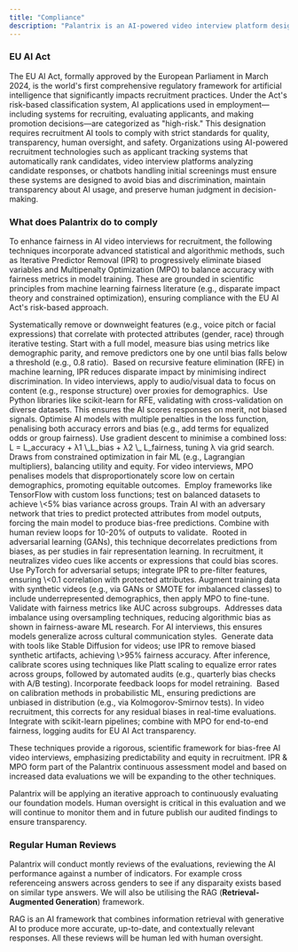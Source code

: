 ```yaml
---
title: "Compliance"
description: "Palantrix is an AI-powered video interview platform designed to streamline recruitment screening while prioritising fairness, privacy, and ethical AI use. We assist hiring companies by generating tailored interview questions based on job specifications, evaluating candidate responses against company-defined criteria, and providing insightful summaries. Our platform focuses on mock and real video submissions, ensuring a supportive experience for candidates and actionable data for companies. Importantly, Palantrix serves solely as a screening tool—final hiring decisions always rest with the company, with human involvement required in every evaluation process."
---
```


### EU AI Act

The EU AI Act, formally approved by the European Parliament in March 2024, is the world's first comprehensive regulatory framework for artificial intelligence that significantly impacts recruitment practices. Under the Act's risk-based classification system, AI applications used in employment—including systems for recruiting, evaluating applicants, and making promotion decisions—are categorized as "high-risk." This designation requires recruitment AI tools to comply with strict standards for quality, transparency, human oversight, and safety. Organizations using AI-powered recruitment technologies such as applicant tracking systems that automatically rank candidates, video interview platforms analyzing candidate responses, or chatbots handling initial screenings must ensure these systems are designed to avoid bias and discrimination, maintain transparency about AI usage, and preserve human judgment in decision-making.

### What does Palantrix do to comply

To enhance fairness in AI video interviews for recruitment, the following techniques incorporate advanced statistical and algorithmic methods, such as Iterative Predictor Removal (IPR) to progressively eliminate biased variables and Multipenalty Optimization (MPO) to balance accuracy with fairness metrics in model training. These are grounded in scientific principles from machine learning fairness literature (e.g., disparate impact theory and constrained optimization), ensuring compliance with the EU AI Act's risk-based approach.

<Steps>
  <Step title="Iterative Predictor Removal (IPR) for Feature Selection" icon="arrow-up-left-from-circle">
    <Tabs>
      <Tab title="Description">
        Systematically remove or downweight features (e.g., voice pitch or facial expressions) that correlate with protected attributes (gender, race) through iterative testing. Start with a full model, measure bias using metrics like demographic parity, and remove predictors one by one until bias falls below a threshold (e.g., 0.8 ratio). 
      </Tab>
      <Tab title="Scientific Basis">
        Based on recursive feature elimination (RFE) in machine learning, IPR reduces disparate impact by minimising indirect discrimination. In video interviews, apply to audio/visual data to focus on content (e.g., response structure) over proxies for demographics. 
      </Tab>
      <Tab title="Implementation">
        Use Python libraries like scikit-learn for RFE, validating with cross-validation on diverse datasets. This ensures the AI scores responses on merit, not biased signals.
      </Tab>
    </Tabs>
  </Step>
  <Step title="Multipenalty Optimization (MPO) in Model Training" icon="robot">
    <Tabs>
      <Tab title="Description">
        Optimise AI models with multiple penalties in the loss function, penalising both accuracy errors and bias (e.g., add terms for equalized odds or group fairness). Use gradient descent to minimise a combined loss: L = L_accuracy + λ1 \_L_bias + λ2 \_  L_fairness, tuning λ via grid search. 
      </Tab>
      <Tab title="Scientific Basis">
        Draws from constrained optimization in fair ML (e.g., Lagrangian multipliers), balancing utility and equity. For video interviews, MPO penalises models that disproportionately score low on certain demographics, promoting equitable outcomes. 
      </Tab>
      <Tab title="Implementation">
        Employ frameworks like TensorFlow with custom loss functions; test on balanced datasets to achieve \<5% bias variance across groups.
      </Tab>
    </Tabs>
  </Step>
  <Step title="Adversarial Debiasing with Human Oversight" icon="people-group">
    <Tabs>
      <Tab title="Description">
        Train AI with an adversary network that tries to predict protected attributes from model outputs, forcing the main model to produce bias-free predictions. Combine with human review loops for 10-20% of outputs to validate. 
      </Tab>
      <Tab title="Scientific Basis">
        Rooted in adversarial learning (GANs), this technique decorrelates predictions from biases, as per studies in fair representation learning. In recruitment, it neutralizes video cues like accents or expressions that could bias scores.
      </Tab>
      <Tab title="Implementation">
        Use PyTorch for adversarial setups; integrate IPR to pre-filter features, ensuring \<0.1 correlation with protected attributes.
      </Tab>
    </Tabs>
  </Step>
  <Step title="Diverse Dataset Augmentation and Synthetic Data Generation" icon="database">
    <Tabs>
      <Tab title="Description">
        Augment training data with synthetic videos (e.g., via GANs or SMOTE for imbalanced classes) to include underrepresented demographics, then apply MPO to fine-tune. Validate with fairness metrics like AUC across subgroups. 
      </Tab>
      <Tab title="Scientific Basis">
        Addresses data imbalance using oversampling techniques, reducing algorithmic bias as shown in fairness-aware ML research. For AI interviews, this ensures models generalize across cultural communication styles. 
      </Tab>
      <Tab title="Implementation">
        Generate data with tools like Stable Diffusion for videos; use IPR to remove biased synthetic artifacts, achieving \>95% fairness accuracy.
      </Tab>
    </Tabs>
  </Step>
  <Step title="Post-Hoc Fairness Calibration with Continuous Auditing" icon="file-contract">
    <Tabs>
      <Tab title="Description">
        After inference, calibrate scores using techniques like Platt scaling to equalize error rates across groups, followed by automated audits (e.g., quarterly bias checks with A/B testing). Incorporate feedback loops for model retraining. 
      </Tab>
      <Tab title="Scientific Basis">
        Based on calibration methods in probabilistic ML, ensuring predictions are unbiased in distribution (e.g., via Kolmogorov-Smirnov tests). In video recruitment, this corrects for any residual biases in real-time evaluations. 
      </Tab>
      <Tab title="Implementation">
        Integrate with scikit-learn pipelines; combine with MPO for end-to-end fairness, logging audits for EU AI Act transparency.
      </Tab>
    </Tabs>
  </Step>
</Steps>

These techniques provide a rigorous, scientific framework for bias-free AI video interviews, emphasizing predictability and equity in recruitment. IPR & MPO form part of the Palantrix continuous assessment model and based on increased data evaluations we will be expanding to the other techniques.

Palantrix will be applying an iterative approach to continuously evaluating our foundation models. Human oversight is critical in this evaluation and we will continue to monitor them and in future publish our audited findings to ensure transparency.

### Regular Human Reviews

Palantrix will conduct montly reviews of the evaluations, reviewing the AI performance against a number of indicators. For example cross referenceing answers across genders to see if any disparaity exists based on similar type answers. We will also be utilising the RAG  (**Retrieval-Augmented Generation**) framework. 

RAG is an AI framework that combines information retrieval with generative AI to produce more accurate, up-to-date, and contextually relevant responses. All these reviews will be human led with human oversight.